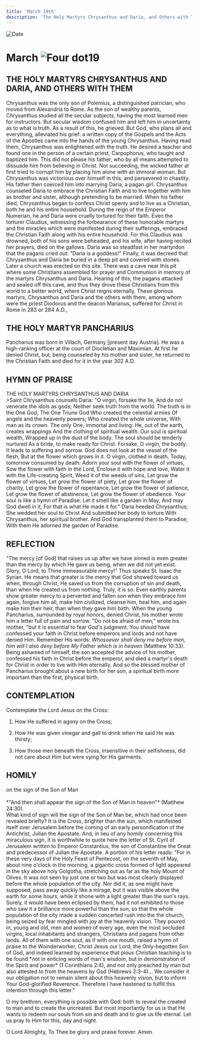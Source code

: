 ```yaml
---
title: 'March 19th'
description: 'The Holy Martyrs Chrysanthus and Daria, and Others with Them, the Holy Martyr Pancharius'
---
```


<RunningHead />
<Image src="/title-imprint.png" height={68} width={50} alt="Date" className="title-imprint"/>

# <div id="date">March <Image className="four-dot" src="/four-dot.png" height={15} width={15} alt="Four dot" />19</div>

## THE HOLY MARTYRS CHRYSANTHUS AND DARIA, AND OTHERS WITH THEM

Chrysanthus was the only son of Polemius, a distinguished patrician, who moved from Alexandria to Rome. As the son of wealthy parents, Chrysanthus studied all the secular subjects, having the most learned men for instructors. But secular wisdom confused him and left him in uncertainty as to what is truth. As a result of this, he grieved. But God, who plans all and everything, alleviated his grief: a written copy of the Gospels and the Acts of the Apostles came into the hands of the young Chrysanthus. Having read them, Chrysanthus was enlightened with the truth. He desired a teacher and found one in the person of a certain priest, Carpophorus, who taught and baptized him. This did not please his father, who by all means attempted to dissuade him from believing in Christ. Not succeeding, the wicked father at first tried to corrupt him by placing him alone with an immoral woman. But Chrysanthus was victorious over himself in this, and persevered in chastity. His father then coerced him into marrying Daria, a pagan girl. Chrysanthus counseled Daria to embrace the Christian Faith and to live together with him as brother and sister, although pretending to be married. When his father died, Chrysanthus began to confess Christ openly and to live as a Christian, both he and his entire household. During the reign of the Emperor Numerian, he and Daria were cruelly tortured for their faith. Even the torturer Claudius, witnessing the forbearance of these honorable martyrs and the miracles which were manifested during their sufferings, embraced the Christian Faith along with his entire household. For this Claudius was drowned, both of his sons were beheaded, and his wife, after having recited her prayers, died on the gallows. Daria was so steadfast in her martyrdon that the pagans cried out: "Daria is a goddess!" Finally, it was decreed that Chrysanthus and Daria be buried in a deep pit and covered with stones. Later a church was erected on this site. There was a cave near this pit where some Christians assembled for prayer and Communion in memory of the martyrs Chrysanthus and Daria. Hearing of this, the pagans attacked and sealed off this cave, and thus they drove these Christians from this world to a better world, where Christ reigns eternally. These glorious martyrs, Chrysanthus and Daria and the others with them, among whom were the priest Diodorus and the deacon Marianus, suffered for Christ in Rome in 283 or 284 A.D.,

## THE HOLY MARTYR PANCHARIUS

Pancharius was born in Villach, Germany [present day Austria]. He was a high-ranking officer at the court of Diocletian and Maximian. At first he denied Christ, but, being counseled by his mother and sister, he returned to the Christian Faith and died for it in the year 302 A.D.


## HYMN OF PRAISE
<div style={{textAlign:'center', color:'crimson', fontWeight:'bold'}}>
THE HOLY MARTYRS CHRYSANTHUS AND DARIA
</div>
>Saint Chrysanthus counsels Daria:  
"O virgin, forsake the lie,  
And do not venerate the idols as gods;  
Neither seek truth from the world.  
The truth is in the One God,  
The One Triune God  
Who created the celestial armies  
Of angels and the heavenly powers;  
Who created the whole universe,  
With man as its crown.  
The only One, immortal and living:  
He, out of the earth, creates wrappings  
And the clothing of spiritual wealth.  
Our soul is spiritual wealth,  
Wrapped up in the dust of the body.  
The soul should be tenderly nurtured  
As a bride, to make ready for Christ.  
Forsake, O virgin, the bodily:  
It leads to suffering and sorrow.  
God does not look at the vessel of the flesh,  
But at the flower which grows in it.  
O virgin, clothed in death,  
Today, tomorrow consumed by death:  
Adorn your soul with the flower of virtues,  
Sow the flower with faith in the Lord,  
Enclose it with hope and love,  
Water it with the Life-creating Spirit,  
Weed it of the weeds of sins,  
Let grow the flower of virtues,  
Let grow the flower of piety,  
Let grow the flower of charity,  
Let grow the flower of repentance,  
Let grow the flower of patience,  
Let grow the flower of abstinence,  
Let grow the flower of obedience.  
Your soul is like a hymn of Paradise:  
Let it smell like a garden in May,  
And may God dwell in it,  
For that is what He made it for."  
Daria heeded Chrysanthus;  
She wedded her soul to Christ  
And submitted her body to torture  
With Chrysanthus, her spiritual brother.  
And God transplanted them to Paradise;  
With them He adorned the garden of Paradise.  


## REFLECTION

"The mercy [of God] that raises us up after we have sinned is even greater than the mercy by which He gave us being, when we did not yet exist. Glory, O Lord, to Thine immeasurable mercy!" Thus speaks St. Isaac the Syrian. He means that greater is the mercy that God showed toward us when, through Christ, He saved us from the corruption of sin and death, than when He created us from nothing. Truly, it is so. Even earthly parents show greater mercy to a perverted and fallen son when they embrace him again, forgive him all, make him civilized, cleanse him, heal him, and again make him their heir, than when they gave him birth. When the young Pancharius, surrounded by royal honors, denied Christ, his mother wrote him a letter full of pain and sorrow. "Do not be afraid of men," wrote his mother, "but it is essential to fear God's judgment. You should have confessed your faith in Christ before emperors and lords and not have denied Him. Remember His words: *Whosoever shall deny me before men, him will I also deny before My Father which is in heaven* (Matthew 10:33). Being ashamed of himself, the son accepted the advice of his mother, confessed his faith in Christ before the emperor, and died a martyr's death for Christ in order to live with Him eternally. And so the blessed mother of Pancharius brought about a new birth for her son, a spiritual birth more important than the first, physical birth.


## CONTEMPLATION

Contemplate the Lord Jesus on the Cross:

1. How He suffered in agony on the Cross;

2. How He was given vinegar and gall to drink when He said He was thirsty;

3. How those men beneath the Cross, insensitive in their selfishness, did not care about Him but were vying for His garments.


## HOMILY
<div style={{textAlign:'center', color:'crimson', fontWeight:'bold'}}>
on the sign of the Son of Man
</div><br />
<div style={{textAlign:'right'}}>
*"And then shall appear the sign of the Son of Man in heaven"* (Matthew 24:30).
</div>
What kind of sign will the sign of the Son of Man be, which had once been revealed briefly? It is the Cross, brighter than the sun, which manifested itself over Jerusalem before the coming of an early personification of the Antichrist, Julian the Apostate. And, in lieu of any homily concerning this miraculous sign, it is worthwhile to quote here the letter of St. Cyril of Jerusalem written to Emperor Constantius, the son of Constantine the Great and predecessor of Julian the Apostate. A portion of his letter reads: "For in these very days of the Holy Feast of Pentecost, on the seventh of May, about nine o'clock in the morning, a gigantic cross formed of light appeared in the sky above holy Golgotha, stretching out as far as the holy Mount of Olives. It was not seen by just one or two but was most clearly displayed before the whole population of the city. Nor did it, as one might have supposed, pass away quickly like a mirage, but it was visible above the earth for some hours, while it shone with a light greater than the sun's rays. Surely, it would have been eclipsed by them, had it not exhibited to those who saw it a brilliance more powerful than the sun, so that the whole population of the city made a sudden concerted rush into the the church, being seized by fear mingled with joy at the heavenly vision. They poured in, young and old, men and women of every age, even the most secluded virgins, local inhabitants and strangers, Christians and pagans from other lands.  All of them with one soul, as if with one mouth, raised a hymn of praise to the Woinderworker, Christ Jesus our Lord, the Only-begotten Son of God, and indeed learned by experience that pious Christian teaching is to be found *not in enticing words of man's wisdom, but in demonstration of the Spirit and power* (1 Corinthians 2:4), and not only preached by man but also attested to from the heavens by God (Hebrews 2:3-4)... We consider it our obligation not to remain silent about this heavenly vision, but to inform Your God-glorified Reverence. Therefore I have hastened to fulfill this intention through this letter."

O my brethren, everything is possible with God: both to reveal the created to man and to create the uncreated. But most importantly for us is that He wants to redeem our souls from sin and death and to give us life eternal. Let us pray to Him for this, day and night.

O Lord Almighty, To Thee be glory and praise forever. Amen.